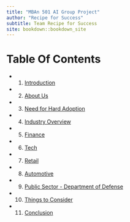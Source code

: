 ```yaml
---
title: "MBAn 501 AI Group Project"
author: "Recipe for Success"
subtitle: Team Recipe for Success
site: bookdown::bookdown_site
---
```


# Table Of Contents {.unnumbered}


- 1. [Introduction](https://tmittala.github.io/Recipe_for_Success/introduction.html)
- 2. [About Us](https://tmittala.github.io/Recipe_for_Success/about-us.html)
- 3. [Need for Hard Adoption](https://tmittala.github.io/Recipe_for_Success/need-for-hard-adoption.html)
- 4. [Industry Overview](https://tmittala.github.io/Recipe_for_Success/industry-overview.html)
- 5. [Finance](https://tmittala.github.io/Recipe_for_Success/finance.html)
- 6. [Tech](https://tmittala.github.io/Recipe_for_Success/tech.html)
- 7. [Retail](https://tmittala.github.io/Recipe_for_Success/retail.html)
- 8. [Automotive](https://tmittala.github.io/Recipe_for_Success/automotive.html)
- 9. [Public Sector - Department of Defense](https://tmittala.github.io/Recipe_for_Success/public-sector---department-of-defense.html)
- 10. [Things to Consider](https://tmittala.github.io/Recipe_for_Success/things-to-consider.html)
- 11. [Conclusion](https://tmittala.github.io/Recipe_for_Success/conclusion-1.html)
